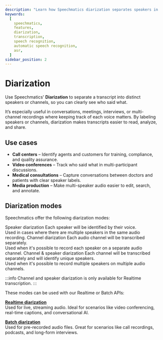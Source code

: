 ```yaml
---
description: "Learn how Speechmatics diarization separates speakers in audio"
keywords:
  [
    speechmatics,
    features,
    diarization,
    transcription,
    speech recognition,
    automatic speech recognition,
    asr,
  ]
sidebar_position: 2
---
```



# Diarization

Use Speechmatics' **Diarization** to separate a transcript into distinct speakers or channels, so you can clearly see who said what.  

It’s especially useful in conversations, meetings, interviews, or multi-channel recordings where keeping track of each voice matters. By labeling speakers or channels, diarization makes transcripts easier to read, analyze, and share.

## Use cases

- **Call centers** – Identify agents and customers for training, compliance, and quality assurance.  
- **Video conferences** – Track who said what in multi-participant discussions.  
- **Medical consultations** – Capture conversations between doctors and patients with clear speaker labels.  
- **Media production** – Make multi-speaker audio easier to edit, search, and annotate.

## Diarization modes

Speechmatics offer the following diarization modes:

<Card mb="4">
  <DataList.Root size="3">
  <DataList.Item>
    <DataList.Label>
    Speaker diarization
    </DataList.Label>
    <DataList.Value>
      <Text asChild mb="0">
        Each speaker will be identified by their voice. <br/>
        Used in cases where there are multiple speakers in the same audio recording.
      </Text>
    </DataList.Value>
  </DataList.Item>
  <DataList.Item>
    <DataList.Label>
    Channel diarization
    </DataList.Label>
    <DataList.Value>
      <Text asChild mb="0">
        Each audio channel will be transcribed separately. <br/>
        Used when it's possible to record each speaker on a separate audio channel.
      </Text>
    </DataList.Value>
  </DataList.Item>
      <DataList.Item>
    <DataList.Label>
    Channel & speaker diarization
    </DataList.Label>
    <DataList.Value>
      <Text asChild mb="0">
        Each channel will be transcribed separately and will identify unique speakers.<br/>
        Used when it's possible to record multiple speakers on multiple audio channels.
      </Text>
    </DataList.Value>
  </DataList.Item>
</DataList.Root>
</Card>

:::info
Channel and speaker diarization is only available for Realtime transcription.
:::

These modes can be used with our Realtime or Batch APIs:

**[Realtime diarization](../realtime/realtime_diarization.mdx)**<br/>
  Used for live, streaming audio. Ideal for scenarios like video conferencing, real-time captions, and conversational AI.

**[Batch diarization](../batch/batch_diarization.mdx)**<br/>
  Used for pre-recorded audio files. Great for scenarios like call recordings, podcasts, and long-form interviews.  